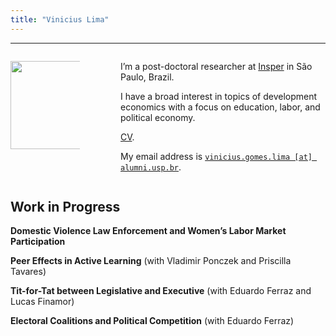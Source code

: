 ```yaml
---
title: "Vinicius Lima"
---
```


------------------------------------------------------------------------

::: columns
::: {.column width="24%"}
![](foto_eesp_1.jpg){fig-align="center" width="141"}
:::

::: {.column width="5%"}
:::

::: {.column width="71%"}
I'm a post-doctoral researcher at [Insper](https://www.insper.edu.br/en/) in São Paulo, Brazil.

I have a broad interest in topics of development economics with a focus on education, labor, and political economy.

[CV](https://www.dropbox.com/scl/fi/oiad563p4q9ks6w0l3naj/Vinicius_Lima_CV_2023.pdf?rlkey=u51rkuscs254mqo5i6jqmcf93&dl=0).

My email address is [`vinicius.gomes.lima [at] alumni.usp.br`](mailto:vinicius.gomes.lima@alumni.usp.br).
:::
:::

## Work in Progress

**Domestic Violence Law Enforcement and Women's Labor Market Participation**

**Peer Effects in Active Learning** (with Vladimir Ponczek and Priscilla Tavares)

**Tit-for-Tat between Legislative and Executive** (with Eduardo Ferraz and Lucas Finamor)

**Electoral Coalitions and Political Competition** (with Eduardo Ferraz)
